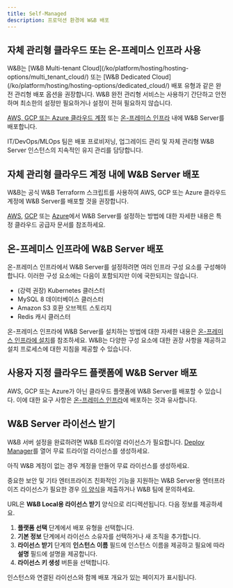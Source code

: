 ```yaml
---
title: Self-Managed
description: 프로덕션 환경에 W&B 배포
---
```


## 자체 관리형 클라우드 또는 온-프레미스 인프라 사용

<Note>
W&B는 [W&B Multi-tenant Cloud](/ko/platform/hosting/hosting-options/multi_tenant_cloud/) 또는 [W&B Dedicated Cloud](/ko/platform/hosting/hosting-options/dedicated_cloud/) 배포 유형과 같은 완전 관리형 배포 옵션을 권장합니다. W&B 완전 관리형 서비스는 사용하기 간단하고 안전하며 최소한의 설정만 필요하거나 설정이 전혀 필요하지 않습니다.
</Note>

[AWS, GCP 또는 Azure 클라우드 계정](#deploy-wb-server-within-Self-Managed-cloud-accounts) 또는 [온-프레미스 인프라](#deploy-wb-server-in-on-prem-infrastructure) 내에 W&B Server를 배포합니다.

IT/DevOps/MLOps 팀은 배포 프로비저닝, 업그레이드 관리 및 자체 관리형 W&B Server 인스턴스의 지속적인 유지 관리를 담당합니다.

## 자체 관리형 클라우드 계정 내에 W&B Server 배포

W&B는 공식 W&B Terraform 스크립트를 사용하여 AWS, GCP 또는 Azure 클라우드 계정에 W&B Server를 배포할 것을 권장합니다.

[AWS](/ko/platform/hosting/self-managed/aws-tf/), [GCP](/ko/platform/hosting/self-managed/gcp-tf/) 또는 [Azure](/ko/platform/hosting/self-managed/azure-tf/)에서 W&B Server를 설정하는 방법에 대한 자세한 내용은 특정 클라우드 공급자 문서를 참조하세요.

## 온-프레미스 인프라에 W&B Server 배포

온-프레미스 인프라에서 W&B Server를 설정하려면 여러 인프라 구성 요소를 구성해야 합니다. 이러한 구성 요소에는 다음이 포함되지만 이에 국한되지는 않습니다.

- (강력 권장) Kubernetes 클러스터
- MySQL 8 데이터베이스 클러스터
- Amazon S3 호환 오브젝트 스토리지
- Redis 캐시 클러스터

온-프레미스 인프라에 W&B Server를 설치하는 방법에 대한 자세한 내용은 [온-프레미스 인프라에 설치](/ko/platform/hosting/self-managed/bare-metal/)를 참조하세요. W&B는 다양한 구성 요소에 대한 권장 사항을 제공하고 설치 프로세스에 대한 지침을 제공할 수 있습니다.

## 사용자 지정 클라우드 플랫폼에 W&B Server 배포

AWS, GCP 또는 Azure가 아닌 클라우드 플랫폼에 W&B Server를 배포할 수 있습니다. 이에 대한 요구 사항은 [온-프레미스 인프라](#deploy-wb-server-in-on-prem-infrastructure)에 배포하는 것과 유사합니다.

## W&B Server 라이선스 받기

W&B 서버 설정을 완료하려면 W&B 트라이얼 라이선스가 필요합니다. [Deploy Manager](https://deploy.wandb.ai/deploy)를 열어 무료 트라이얼 라이선스를 생성하세요.

<Note>
아직 W&B 계정이 없는 경우 계정을 만들어 무료 라이선스를 생성하세요.

중요한 보안 및 기타 엔터프라이즈 친화적인 기능을 지원하는 W&B Server용 엔터프라이즈 라이선스가 필요한 경우 [이 양식](https://wandb.ai/site/for-enterprise/self-hosted-trial)을 제출하거나 W&B 팀에 문의하세요.
</Note>

URL은 **W&B Local용 라이선스 받기** 양식으로 리디렉션됩니다. 다음 정보를 제공하세요.

1. **플랫폼 선택** 단계에서 배포 유형을 선택합니다.
2. **기본 정보** 단계에서 라이선스 소유자를 선택하거나 새 조직을 추가합니다.
3. **라이선스 받기** 단계의 **인스턴스 이름** 필드에 인스턴스 이름을 제공하고 필요에 따라 **설명** 필드에 설명을 제공합니다.
4. **라이선스 키 생성** 버튼을 선택합니다.

인스턴스와 연결된 라이선스와 함께 배포 개요가 있는 페이지가 표시됩니다.
